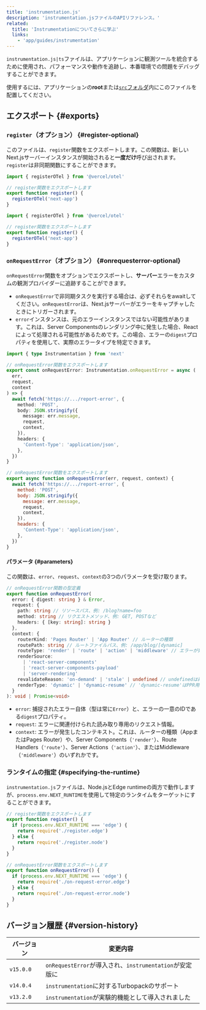 ```yaml
---
title: 'instrumentation.js'
description: 'instrumentation.jsファイルのAPIリファレンス。'
related:
  title: 'Instrumentationについてさらに学ぶ'
  links:
    - 'app/guides/instrumentation'
---
```


`instrumentation.js|ts`ファイルは、アプリケーションに観測ツールを統合するために使用され、パフォーマンスや動作を追跡し、本番環境での問題をデバッグすることができます。

使用するには、アプリケーションの**root**または[`src`フォルダ](/docs/app/api-reference/file-conventions/src-folder)内にこのファイルを配置してください。

## エクスポート {#exports}

### `register`（オプション） {#register-optional}

このファイルは、`register`関数をエクスポートします。この関数は、新しいNext.jsサーバーインスタンスが開始されると**一度だけ**呼び出されます。`register`は非同期関数にすることができます。

<Tabs>
<TabItem value="ts" label="TypeScript">

```ts title="instrumentation.ts" switcher
import { registerOTel } from '@vercel/otel'

// register関数をエクスポートします
export function register() {
  registerOTel('next-app')
}
```

</TabItem>
<TabItem value="js" label="JavaScript">

```js title="instrumentation.js" switcher
import { registerOTel } from '@vercel/otel'

// register関数をエクスポートします
export function register() {
  registerOTel('next-app')
}
```

</TabItem>
</Tabs>

### `onRequestError`（オプション） {#onrequesterror-optional}

`onRequestError`関数をオプションでエクスポートし、**サーバー**エラーをカスタムの観測プロバイダーに追跡することができます。

- `onRequestError`で非同期タスクを実行する場合は、必ずそれらをawaitしてください。`onRequestError`は、Next.jsサーバーがエラーをキャプチャしたときにトリガーされます。
- `error`インスタンスは、元のエラーインスタンスではない可能性があります。これは、Server Componentsのレンダリング中に発生した場合、Reactによって処理される可能性があるためです。この場合、エラーの`digest`プロパティを使用して、実際のエラータイプを特定できます。

<Tabs>
<TabItem value="ts" label="TypeScript">

```ts title="instrumentation.ts" switcher
import { type Instrumentation } from 'next'

// onRequestError関数をエクスポートします
export const onRequestError: Instrumentation.onRequestError = async (
  err,
  request,
  context
) => {
  await fetch('https://.../report-error', {
    method: 'POST',
    body: JSON.stringify({
      message: err.message,
      request,
      context,
    }),
    headers: {
      'Content-Type': 'application/json',
    },
  })
}
```

</TabItem>
<TabItem value="js" label="JavaScript">

```js title="instrumentation.js" switcher
// onRequestError関数をエクスポートします
export async function onRequestError(err, request, context) {
  await fetch('https://.../report-error', {
    method: 'POST',
    body: JSON.stringify({
      message: err.message,
      request,
      context,
    }),
    headers: {
      'Content-Type': 'application/json',
    },
  })
}
```

</TabItem>
</Tabs>

#### パラメータ {#parameters}

この関数は、`error`、`request`、`context`の3つのパラメータを受け取ります。

```ts title="Types"
// onRequestError関数の型定義
export function onRequestError(
  error: { digest: string } & Error,
  request: {
    path: string // リソースパス、例: /blog?name=foo
    method: string // リクエストメソッド、例: GET, POSTなど
    headers: { [key: string]: string }
  },
  context: {
    routerKind: 'Pages Router' | 'App Router' // ルーターの種類
    routePath: string // ルートファイルパス、例: /app/blog/[dynamic]
    routeType: 'render' | 'route' | 'action' | 'middleware' // エラーが発生したコンテキスト
    renderSource:
      | 'react-server-components'
      | 'react-server-components-payload'
      | 'server-rendering'
    revalidateReason: 'on-demand' | 'stale' | undefined // undefinedは再検証なしの通常リクエスト
    renderType: 'dynamic' | 'dynamic-resume' // 'dynamic-resume'はPPR用
  }
): void | Promise<void>
```

- `error`: 捕捉されたエラー自体（型は常に`Error`）と、エラーの一意のIDである`digest`プロパティ。
- `request`: エラーに関連付けられた読み取り専用のリクエスト情報。
- `context`: エラーが発生したコンテキスト。これは、ルーターの種類（AppまたはPages Router）や、Server Components（`'render'`）、Route Handlers（`'route'`）、Server Actions（`'action'`）、またはMiddleware（`'middleware'`）のいずれかです。

### ランタイムの指定 {#specifying-the-runtime}

`instrumentation.js`ファイルは、Node.jsとEdge runtimeの両方で動作しますが、`process.env.NEXT_RUNTIME`を使用して特定のランタイムをターゲットにすることができます。

```js title="instrumentation.js"
// register関数をエクスポートします
export function register() {
  if (process.env.NEXT_RUNTIME === 'edge') {
    return require('./register.edge')
  } else {
    return require('./register.node')
  }
}

// onRequestError関数をエクスポートします
export function onRequestError() {
  if (process.env.NEXT_RUNTIME === 'edge') {
    return require('./on-request-error.edge')
  } else {
    return require('./on-request-error.node')
  }
}
```

## バージョン履歴 {#version-history}

| バージョン | 変更内容                                                |
| ---------- | ------------------------------------------------------- |
| `v15.0.0`  | `onRequestError`が導入され、`instrumentation`が安定版に |
| `v14.0.4`  | `instrumentation`に対するTurbopackのサポート            |
| `v13.2.0`  | `instrumentation`が実験的機能として導入されました       |
